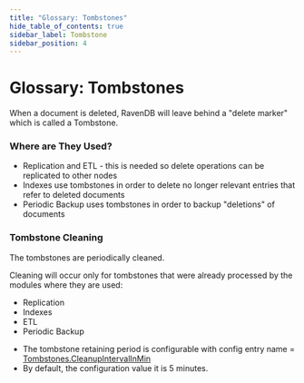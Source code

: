 ```yaml
---
title: "Glossary: Tombstones"
hide_table_of_contents: true
sidebar_label: Tombstone
sidebar_position: 4
---
```



# Glossary: Tombstones

When a document is deleted, RavenDB will leave behind a "delete marker" which is called a Tombstone. 
  
### Where are They Used?

* Replication and ETL - this is needed so delete operations can be replicated to other nodes
* Indexes use tombstones in order to delete no longer relevant entries that refer to deleted documents
* Periodic Backup uses tombstones in order to backup "deletions" of documents

### Tombstone Cleaning

The tombstones are periodically cleaned.  

Cleaning will occur only for tombstones that were already processed by the modules where they are used:

* Replication
* Indexes
* ETL 
* Periodic Backup

<Admonition type="note" title="">

* The tombstone retaining period is configurable with config entry name = 
  [Tombstones.CleanupIntervalInMin](../server/configuration/tombstone-configuration.mdx)  
* By default, the configuration value it is 5 minutes.  
</Admonition>
